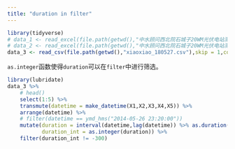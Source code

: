 ```yaml
---
title: "duration in filter"
---
```


```r
library(tidyverse)
# data_1 <- read_excel(file.path(getwd(),"中水顾问西北院石城子20WM光伏电站测光.xlsx"))
# data_2 <- read_excel(file.path(getwd(),"中水顾问西北院石城子20WM光伏电站测光表头.xlsx"))
data_3 <- read_csv(file.path(getwd(),"xiaoxiao_180527.csv"),skip = 1,col_names = FALSE)
```

`as.integer`函数使得`duration`可以在`filter`中进行筛选。

```r
library(lubridate)
data_3 %>% 
    # head()
    select(1:5) %>% 
    transmute(datetime = make_datetime(X1,X2,X3,X4,X5)) %>% 
    arrange(datetime) %>% 
    # filter(datetime == ymd_hms("2014-05-26 23:20:00"))
    mutate(duration = interval(datetime,lag(datetime)) %>% as.duration(),
           duration_int = as.integer(duration)) %>% 
    filter(duration_int != -300)
```

